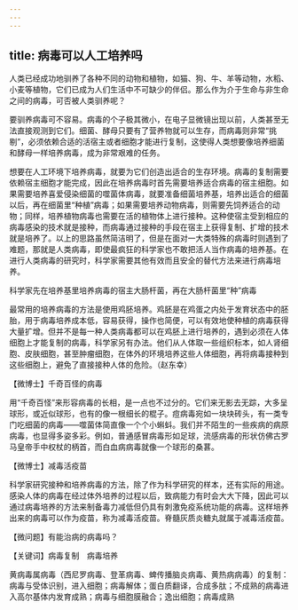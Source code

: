 ```yaml
---
---
---
```

title: 病毒可以人工培养吗
---




人类已经成功地驯养了各种不同的动物和植物，如猫、狗、牛、羊等动物，水稻、小麦等植物，它们已成为人们生活中不可缺少的伴侣。那么作为介于生命与非生命之间的病毒，可否被人类驯养呢？

要驯养病毒可不容易。病毒的个子极其微小，在电子显微镜出现以前，人类甚至无法直接观测到它们。细菌、酵母只要有了营养物就可以生存，而病毒则非常“挑剔”，必须依赖合适的活宿主或者细胞才能进行复制，这使得人类想要像培养细菌和酵母一样培养病毒，成为非常艰难的任务。

想要在人工环境下培养病毒，就要为它们创造出适合的生存环境。病毒的复制需要依赖宿主细胞才能完成，因此在培养病毒时首先需要培养适合病毒的宿主细胞。如果需要培养喜爱侵染细菌的噬菌体病毒，就要准备细菌培养基，培养出适合的细菌以后，再在细菌里“种植”病毒；如果需要培养动物病毒，则需要先饲养适合的动物；同样，培养植物病毒也需要在活的植物体上进行接种。这种使宿主受到相应的病毒感染的技术就是接种，而病毒通过接种的手段在宿主上获得复制、扩增的技术就是培养了。以上的思路虽然简洁明了，但是在面对一大类特殊的病毒时则遇到了难题，那就是人类病毒，即使最疯狂的科学家也不敢把活人当作病毒的培养基。在进行人类病毒的研究时，科学家需要其他有效而且安全的替代方法来进行病毒培养。

科学家先在培养基里培养病毒的宿主大肠杆菌，再在大肠杆菌里“种”病毒



最常用的培养病毒的方法是使用鸡胚培养。鸡胚是在鸡蛋之内处于发育状态中的胚胎，用于病毒培养成本低，容易获得，操作也简便，可以有效地使种植的病毒获得大量扩增。但并不是每一种人类病毒都可以在鸡胚上进行培养的，遇到必须在人体细胞上才能复制的病毒，科学家另有办法。他们从人体取一些组织标本，如人肾细胞、皮肤细胞，甚至肿瘤细胞，在体外的环境培养这些人体细胞，再将病毒接种到这些细胞上，避免了直接接种人体的危险。（赵东幸）





【微博士】千奇百怪的病毒

用“千奇百怪”来形容病毒的长相，是一点也不过分的。它们来无影去无踪，大多呈球形，或近似球形，也有的像一根细长的棍子。痘病毒宛如一块块砖头，有一类专门吃细菌的病毒——噬菌体简直像一个个小蝌蚪。我们并不陌生的一些疾病的病原病毒，也显得多姿多彩。例如，普通感冒病毒形如足球，流感病毒的形状仿佛古罗马皇帝手中权杖的柄首，而白血病病毒就像一个球形的桑葚。

【微博士】减毒活疫苗

科学家研究接种和培养病毒的方法，除了作为科学研究的样本，还有实际的用途。感染人体的病毒在经过体外培养的过程以后，致病能力有时会大大下降，因此可以通过病毒培养的方法来制备毒力减低但仍具有刺激免疫系统功能的病毒。这样培养出来的病毒可以作为疫苗，称为减毒活疫苗。脊髓灰质炎糖丸就属于减毒活疫苗。

【微问题】有能治病的病毒吗？

【关键词】病毒复制　病毒培养





黄病毒属病毒（西尼罗病毒、登革病毒、蜱传播脑炎病毒、黄热病病毒）的复制：病毒与受体识别，进入细胞；病毒解体；蛋白质翻译，合成多肽；不成熟的病毒进入高尔基体内发育成熟；病毒与细胞膜融合；逸出细胞；病毒成熟